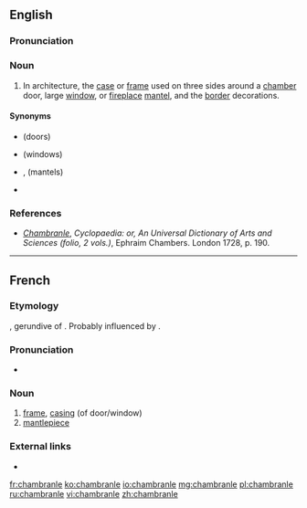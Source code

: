 ==English==
{{wikipedia}}
===Pronunciation===
{{rfp|en}}
===Noun===
{{en-noun}}

# {{lb|en|architecture}} In architecture, the [[case]] or [[frame]] used on three sides around a [[chamber]] door, large [[window]], or [[fireplace]] [[mantel]], and the [[border]] decorations.

====Synonyms====
* {{l|en|door case}} (doors)
* {{l|en|window frame}} (windows)
* {{l|en|mantel}}, {{l|en|mantle-tree}} (mantels)
* {{l|en|antepagmenta}}

===References===
* ''[http://digicoll.library.wisc.edu/cgi-bin/HistSciTech/HistSciTech-idx?type=turn&entity=HistSciTech000900240344&q1=Chambranle Chambranle]'', ''Cyclopaedia: or, An Universal Dictionary of Arts and Sciences (folio, 2 vols.)'', Ephraim Chambers. London 1728, p. 190.

----

==French==

===Etymology===
{{etyl|la|fr}} {{m|la|camerandus}}, gerundive of {{m|la|camerare}}. Probably influenced by {{m|fr|branler}}.

===Pronunciation===
* {{IPA|/ʃɑ̃bʁɑ̃l/|lang=fr}}

===Noun===
{{fr-noun|m}}

# [[frame]], [[casing]] (of door/window)
# [[mantlepiece]]

===External links===
* {{R:TLFi}}

[[fr:chambranle]]
[[ko:chambranle]]
[[io:chambranle]]
[[mg:chambranle]]
[[pl:chambranle]]
[[ru:chambranle]]
[[vi:chambranle]]
[[zh:chambranle]]